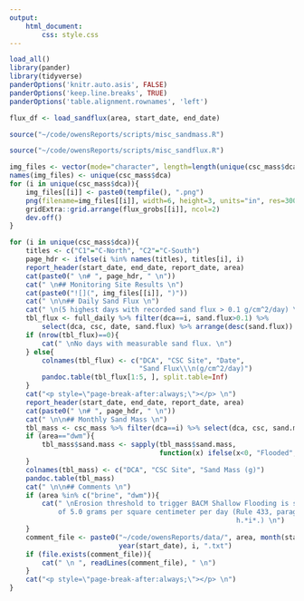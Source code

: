 ```yaml
---
output: 
    html_document:
        css: style.css
---
```


```r
load_all()
library(pander)
library(tidyverse)
panderOptions('knitr.auto.asis', FALSE)
panderOptions('keep.line.breaks', TRUE)
panderOptions('table.alignment.rownames', 'left')
```
```r
flux_df <- load_sandflux(area, start_date, end_date)
```

```r
source("~/code/owensReports/scripts/misc_sandmass.R")
```

```r
source("~/code/owensReports/scripts/misc_sandflux.R")
```

```r
img_files <- vector(mode="character", length=length(unique(csc_mass$dca)))
names(img_files) <- unique(csc_mass$dca)
for (i in unique(csc_mass$dca)){
    img_files[[i]] <- paste0(tempfile(), ".png")
    png(filename=img_files[[i]], width=6, height=3, units="in", res=300)
    gridExtra::grid.arrange(flux_grobs[[i]], ncol=2)
    dev.off()
}
```

```r
for (i in unique(csc_mass$dca)){
    titles <- c("C1"="C-North", "C2"="C-South")
    page_hdr <- ifelse(i %in% names(titles), titles[i], i)
    report_header(start_date, end_date, report_date, area)
    cat(paste0(" \n# ", page_hdr, " \n"))
    cat(" \n## Monitoring Site Results \n")
    cat(paste0("![](", img_files[[i]], ")"))
    cat(" \n\n## Daily Sand Flux \n")
    cat(" \n(5 highest days with recorded sand flux > 0.1 g/cm^2/day) \n")
    tbl_flux <- full_daily %>% filter(dca==i, sand.flux>0.1) %>% 
        select(dca, csc, date, sand.flux) %>% arrange(desc(sand.flux))
    if (nrow(tbl_flux)==0){
        cat(" \nNo days with measurable sand flux. \n")
    } else{
        colnames(tbl_flux) <- c("DCA", "CSC Site", "Date", 
                                "Sand Flux\\\n(g/cm^2/day)") 
        pandoc.table(tbl_flux[1:5, ], split.table=Inf)
    }
    cat("<p style=\"page-break-after:always;\"></p> \n")
    report_header(start_date, end_date, report_date, area)
    cat(paste0(" \n# ", page_hdr, " \n"))
    cat(" \n\n## Monthly Sand Mass \n")
    tbl_mass <- csc_mass %>% filter(dca==i) %>% select(dca, csc, sand.mass)
    if (area=="dwm"){
        tbl_mass$sand.mass <- sapply(tbl_mass$sand.mass, 
                                     function(x) ifelse(x<0, "Flooded", x))
    }
    colnames(tbl_mass) <- c("DCA", "CSC Site", "Sand Mass (g)") 
    pandoc.table(tbl_mass)
    cat(" \n\n## Comments \n")
    if (area %in% c("brine", "dwm")){
        cat(" \nErosion threshold to trigger BACM Shallow Flooding is sand flux 
            of 5.0 grams per square centimeter per day (Rule 433, paragraph 
                                                        h.*i*.) \n")
    } 
    comment_file <- paste0("~/code/owensReports/data/", area, month(start_date), 
                           year(start_date), i, ".txt")
    if (file.exists(comment_file)){
        cat(" \n ", readLines(comment_file), " \n")
    }
    cat("<p style=\"page-break-after:always;\"></p> \n")
}
```

